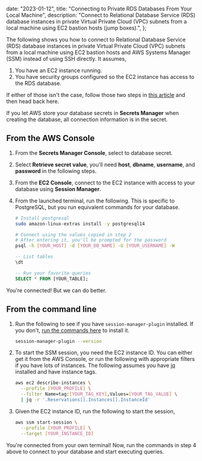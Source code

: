 
  date: "2023-01-12",
  title: "Connecting to Private RDS Databases From Your Local Machine",
  description:
    "Connect to Relational Database Service (RDS) database instances in private Virtual Private Cloud (VPC) subnets from a local machine using EC2 bastion hosts (jump boxes).",
};


The following shows you how to connect to Relational Database Service (RDS) database instances in private Virtual Private Cloud (VPC) subnets from a local machine using EC2 bastion hosts and AWS Systems Manager (SSM) instead of using SSH directly. It assumes,

1. You have an EC2 instance running.
1. You have security groups configured so the EC2 instance has access to the RDS database.

If either of those isn't the case, follow those two steps in [this article](https://aws.amazon.com/premiumsupport/knowledge-center/rds-connect-ec2-bastion-host/) and then head back here.

If you let AWS store your database secrets in **Secrets Manager** when creating the database, all connection information is in the secret.

## From the AWS Console

1. From the **Secrets Manager Console**, select to database secret.
1. Select **Retrieve secret value**, you'll need **host**, **dbname**, **username**, and **password** in the following steps.
   <Figure alt="Secrets Manager" src={secretsManager} />
1. From the **EC2 Console**, connect to the EC2 instance with access to your database using **Session Manager**.
1. From the launched terminal, run the following. This is specific to PostgreSQL, but you run equivalent commands for your database.

   ```bash
   # Install postgresql
   sudo amazon-linux-extras install -y postgresql14

   # Connect using the values copied in step 2
   # After entering it, you'll be prompted for the password
   psql -h [YOUR_HOST] -d [YOUR_DB_NAME] -U [YOUR_USERNAME] -W
   ```

   ```sql
   -- List tables
   \dt

   -- Run your favorite queries
   SELECT * FROM [YOUR_TABLE];
   ```

You're connected! But we can do better.

## From the command line

1. Run the following to see if you have `session-manager-plugin` installed. If you don't, [run the commands here](https://docs.aws.amazon.com/systems-manager/latest/userguide/session-manager-working-with-install-plugin.html#install-plugin-macos-signed) to install it.

   ```bash
   session-manager-plugin --version
   ```

1. To start the SSM session, you need the EC2 instance ID. You can either get it from the AWS Console, or run the following with appropriate filters if you have lots of instances. The following assumes you have [jq](https://stedolan.github.io/jq/) installed and have instance tags.
   ```bash
   aws ec2 describe-instances \
     --profile [YOUR_PROFILE] \
     --filter Name=tag:[YOUR_TAG_KEY],Values=[YOUR_TAG_VALUE] \
     | jq -r '.Reservations[].Instances[].InstanceId'
   ```
1. Given the EC2 instance ID, run the following to start the session,
   ```bash
   aws ssm start-session \
     --profile [YOUR_PROFILE] \
     --target [YOUR_INSTANCE_ID]
   ```

You're connected from your own terminal! Now, run the commands in step 4 above to connect to your database and start executing queries.
